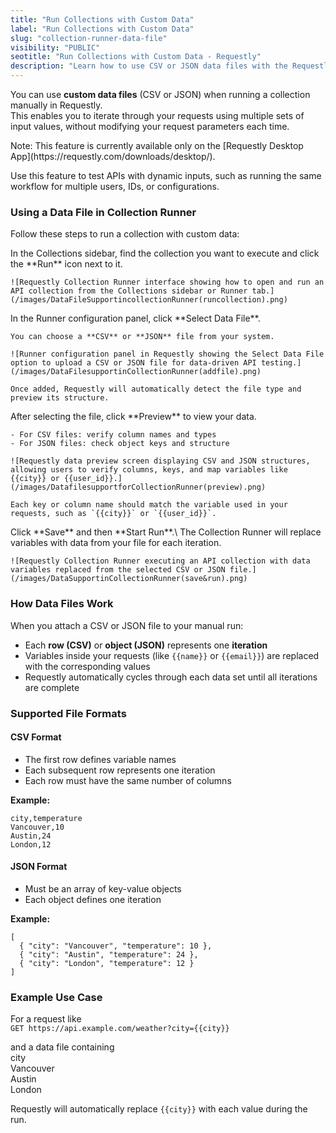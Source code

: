 ```yaml
---
title: "Run Collections with Custom Data"
label: "Run Collections with Custom Data"
slug: "collection-runner-data-file"
visibility: "PUBLIC"
seotitle: "Run Collections with Custom Data - Requestly"
description: "Learn how to use CSV or JSON data files with the Requestly Collection Runner to iterate requests with multiple input values."
---
```


You can use **custom data files** (CSV or JSON) when running a collection manually in Requestly.\
This enables you to iterate through your requests using multiple sets of input values, without modifying your request parameters each time.

<Note>
  Note: This feature is currently available only on the [Requestly Desktop App](https://requestly.com/downloads/desktop/).
</Note>

Use this feature to test APIs with dynamic inputs, such as running the same workflow for multiple users, IDs, or configurations.

### Using a Data File in Collection Runner

Follow these steps to run a collection with custom data:

<Steps>
  <Step title="Open Collection Runner">
    In the Collections sidebar, find the collection you want to execute and click the **Run** icon next to it.

    ![Requestly Collection Runner interface showing how to open and run an API collection from the Collections sidebar or Runner tab.](/images/DataFileSupportincollectionRunner(runcollection).png)
  </Step>

  <Step title="Select a Data File">
    In the Runner configuration panel, click **Select Data File**.

    You can choose a **CSV** or **JSON** file from your system.

    ![Runner configuration panel in Requestly showing the Select Data File option to upload a CSV or JSON file for data-driven API testing.](/images/DataFilesupportinCollectionRunner(addfile).png)

    Once added, Requestly will automatically detect the file type and preview its structure.
  </Step>

  <Step title="Preview Data and Map Variables">
    After selecting the file, click **Preview** to view your data.

    - For CSV files: verify column names and types  
    - For JSON files: check object keys and structure  

    ![Requestly data preview screen displaying CSV and JSON structures, allowing users to verify columns, keys, and map variables like {{city}} or {{user_id}}.](/images/DatafilesupportforCollectionRunner(preview).png)

    Each key or column name should match the variable used in your requests, such as `{{city}}` or `{{user_id}}`.
  </Step>

  <Step title="Start the Run">
    Click **Save** and then **Start Run**.\
    The Collection Runner will replace variables with data from your file for each iteration.

    ![Requestly Collection Runner executing an API collection with data variables replaced from the selected CSV or JSON file.](/images/DataSupportinCollectionRunner(save&run).png)
  </Step>
</Steps>


### How Data Files Work

When you attach a CSV or JSON file to your manual run:

- Each **row (CSV)** or **object (JSON)** represents one **iteration**
- Variables inside your requests (like `{{name}}` or `{{email}}`) are replaced with the corresponding values
- Requestly automatically cycles through each data set until all iterations are complete

### Supported File Formats

#### CSV Format

- The first row defines variable names
- Each subsequent row represents one iteration
- Each row must have the same number of columns

**Example:**

```
city,temperature  
Vancouver,10  
Austin,24  
London,12
```

#### JSON Format

- Must be an array of key-value objects
- Each object defines one iteration

**Example:**

```
[  
  { "city": "Vancouver", "temperature": 10 },  
  { "city": "Austin", "temperature": 24 },  
  { "city": "London", "temperature": 12 }  
]
```

### Example Use Case

For a request like\
`GET https://api.example.com/weather?city={{city}}`

and a data file containing\
city\
Vancouver\
Austin\
London

Requestly will automatically replace `{{city}}` with each value during the run.